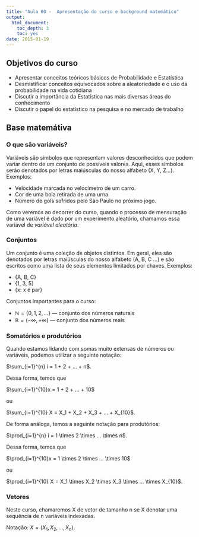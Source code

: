 ```yaml
---
title: "Aula 00 -  Apresentação do curso e background matemático"
output:
  html_document:
    toc_depth: 3
    toc: yes
date: 2015-01-19
---
```


## Objetivos do curso

- Apresentar conceitos teóricos básicos de Probabilidade e Estatística
- Desmistificar conceitos equivocados sobre a aleatoriedade e o uso da probabilidade na vida cotidiana
- Discutir a importância da Estatística nas mais diversas áreas do conhecimento
- Discutir o papel do estatístico na pesquisa e no mercado de trabalho

## Base matemátiva

### O que são variáveis?

Variáveis são simbolos que representam valores desconhecidos que podem variar dentro de um conjunto de possíveis valores. Aqui, esses símbolos serão denotados por letras maiúsculas do nosso alfabeto (X, Y, Z...). Exemplos:

- Velocidade marcada no velocímetro de um carro.
- Cor de uma bola retirada de uma urna.
- Número de gols sofridos pelo São Paulo no próximo jogo.

Como veremos ao decorrer do curso, quando o processo de mensuração de uma variável é dado por um experimento aleatório, chamamos essa variável de *variável aleatória*.

### Conjuntos

Um conjunto é uma coleção de objetos distintos. Em geral, eles são denotados por letras maiúsculas do nosso alfabeto (A, B, C ...) e são escritos como uma lista de seus elementos limitados por chaves. Exemplos:

- {A, B, C}
- {1, 3, 5}
- {x: x é par}

Conjuntos importantes para o curso:

- $\mathbb{N} = \{0, 1, 2, ...\}$ --- conjunto dos números naturais
- $\mathbb{R} = (-\infty, +\infty)$ --- conjunto dos números reais

### Somatórios e produtórios

Quando estamos lidando com somas muito extensas de números ou variáveis, podemos utilizar a seguinte notação:

$\sum_{i=1}^{n} i = 1 + 2 + ... + n$.

Dessa forma, temos que

$\sum_{i=1}^{10}x = 1 + 2 + ... + 10$

ou

$\sum_{i=1}^{10} X = X_1 + X_2 + X_3 + ... + X_{10}$.

De forma análoga, temos a seguinte notação para produtórios:

$\prod_{i=1}^{n} i = 1 \times 2 \times ... \times n$.

Dessa forma, temos que

$\prod_{i=1}^{10}x = 1 \times 2 \times ... \times 10$

ou

$\prod_{i=1}^{10} X = X_1 \times X_2 \times X_3 \times ... \times X_{10}$.

### Vetores

Neste curso, chamaremos X de vetor de tamanho n se X denotar uma sequência de n variáveis indexadas. 

Notação: $X = (X_1, X_2, ..., X_n)$.

